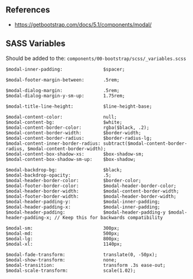 ## References
* https://getbootstrap.com/docs/5.1/components/modal/

## SASS Variables

Should be added to the:
`components/00-bootstrap/scss/_variables.scss`

```
$modal-inner-padding:               $spacer;

$modal-footer-margin-between:       .5rem;

$modal-dialog-margin:               .5rem;
$modal-dialog-margin-y-sm-up:       1.75rem;

$modal-title-line-height:           $line-height-base;

$modal-content-color:               null;
$modal-content-bg:                  $white;
$modal-content-border-color:        rgba($black, .2);
$modal-content-border-width:        $border-width;
$modal-content-border-radius:       $border-radius-lg;
$modal-content-inner-border-radius: subtract($modal-content-border-radius, $modal-content-border-width);
$modal-content-box-shadow-xs:       $box-shadow-sm;
$modal-content-box-shadow-sm-up:    $box-shadow;

$modal-backdrop-bg:                 $black;
$modal-backdrop-opacity:            .5;
$modal-header-border-color:         $border-color;
$modal-footer-border-color:         $modal-header-border-color;
$modal-header-border-width:         $modal-content-border-width;
$modal-footer-border-width:         $modal-header-border-width;
$modal-header-padding-y:            $modal-inner-padding;
$modal-header-padding-x:            $modal-inner-padding;
$modal-header-padding:              $modal-header-padding-y $modal-header-padding-x; // Keep this for backwards compatibility

$modal-sm:                          300px;
$modal-md:                          500px;
$modal-lg:                          800px;
$modal-xl:                          1140px;

$modal-fade-transform:              translate(0, -50px);
$modal-show-transform:              none;
$modal-transition:                  transform .3s ease-out;
$modal-scale-transform:             scale(1.02);
```
